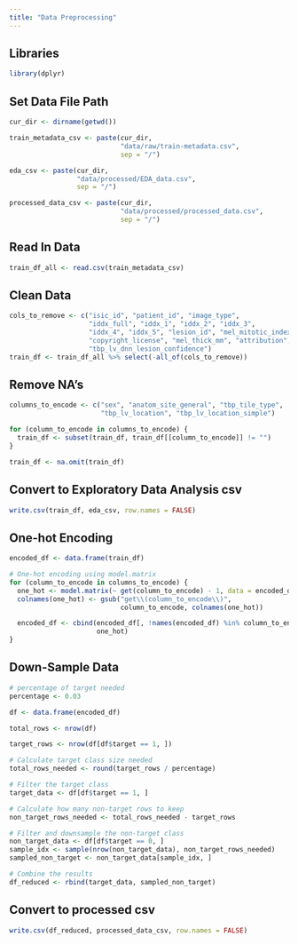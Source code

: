 ```yaml
---
title: "Data Preprocessing"
---
```


## Libraries 
```r
library(dplyr)
```

## Set Data File Path

```r
cur_dir <- dirname(getwd())

train_metadata_csv <- paste(cur_dir,
                            "data/raw/train-metadata.csv",
                            sep = "/")

eda_csv <- paste(cur_dir,
                 "data/processed/EDA_data.csv",
                 sep = "/")

processed_data_csv <- paste(cur_dir,
                            "data/processed/processed_data.csv",
                            sep = "/")
```

## Read In Data

```r
train_df_all <- read.csv(train_metadata_csv)
```

## Clean Data

```r
cols_to_remove <- c("isic_id", "patient_id", "image_type",
                    "iddx_full", "iddx_1", "iddx_2", "iddx_3",
                    "iddx_4", "iddx_5", "lesion_id", "mel_mitotic_index",
                    "copyright_license", "mel_thick_mm", "attribution",
                    "tbp_lv_dnn_lesion_confidence")
train_df <- train_df_all %>% select(-all_of(cols_to_remove))
```

## Remove NA's

```r
columns_to_encode <- c("sex", "anatom_site_general", "tbp_tile_type",
                       "tbp_lv_location", "tbp_lv_location_simple")

for (column_to_encode in columns_to_encode) {
  train_df <- subset(train_df, train_df[[column_to_encode]] != "")
}

train_df <- na.omit(train_df)
```

## Convert to Exploratory Data Analysis csv

```r
write.csv(train_df, eda_csv, row.names = FALSE)
```

## One-hot Encoding

```r
encoded_df <- data.frame(train_df)

# One-hot encoding using model.matrix
for (column_to_encode in columns_to_encode) {
  one_hot <- model.matrix(~ get(column_to_encode) - 1, data = encoded_df)
  colnames(one_hot) <- gsub("get\\(column_to_encode\\)",
                            column_to_encode, colnames(one_hot))

  encoded_df <- cbind(encoded_df[, !names(encoded_df) %in% column_to_encode],
                      one_hot)
}
```

## Down-Sample Data

```r
# percentage of target needed
percentage <- 0.03

df <- data.frame(encoded_df)

total_rows <- nrow(df)

target_rows <- nrow(df[df$target == 1, ])

# Calculate target class size needed
total_rows_needed <- round(target_rows / percentage)

# Filter the target class
target_data <- df[df$target == 1, ]

# Calculate how many non-target rows to keep
non_target_rows_needed <- total_rows_needed - target_rows

# Filter and downsample the non-target class
non_target_data <- df[df$target == 0, ]
sample_idx <- sample(nrow(non_target_data), non_target_rows_needed)
sampled_non_target <- non_target_data[sample_idx, ]

# Combine the results
df_reduced <- rbind(target_data, sampled_non_target)
```

## Convert to processed csv

```r
write.csv(df_reduced, processed_data_csv, row.names = FALSE)
```



